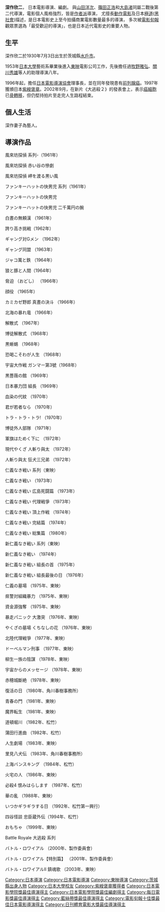 {{多個問題|
{{copyedit|time=2018-08-20T09:57:00+00:00}}
{{unreferenced|time=2018-08-20T09:57:00+00:00}}
{{prose|time=2018-01-09T07:24:45+00:00}}
}}
{{Japanese|japanese=深作 欣二|kana=ふかさく きんじ|romaji=Fukasaku Kinji}}

'''深作欣二'''{{BD|1930年|7月3日|2003年|1月12日|catIdx=Fukasaku Kinji}}，
日本電影導演、編劇。
與[[山田洋次|山田洋次]]、[[篠田正浩|篠田正浩]]和[[大島渚|大島渚]]同屬二戰後第二代導演，電影個人風格強烈，皆是[[作者派|作者派]]導演，
尤擅長[[動作電影|動作電影]]及日本[[極道|極道]]([[黑社會|黑社會]])描述，是日本電影史上至今拍攝商業電影數量最多的導演，
多次被[[電影旬報|電影旬報]]觀眾票選為「最受歡迎的導演」，也是日本近代電影史的重要人物。

== 生平 ==
深作欣二於1930年7月3日出生於茨城縣[[水戶市|水戶市]]。

1953年[[日本大學|日本大學]]藝術系畢業後進入[[東映|東映]]電影公司工作，先後擔任過[[牧野雅弘|牧野雅弘]]、[[關川秀雄|關川秀雄]]等人的助理導演八年。

1996年起，擔任[[日本電影導演協會|日本電影導演協會]]理事長，並在同年發現患有[[前列腺癌|前列腺癌]]。1997年獲頒日本[[紫綬褒章|紫綬褒章]]。2002年9月，在新片《大逃殺２》的發表會上，表示[[癌細胞|癌細胞]]已[[遠端轉移|骨轉移]]，但仍堅持拍片至走完人生路程結束。

== 個人生活 ==
深作妻子{{link-ja|中原早苗|中原早苗}}為藝人。

== 導演作品 ==
風來坊探偵 系列-（1961年） 

風來坊探偵 赤い谷の慘劇 

風來坊探偵 岬を渡る黒い風

ファンキーハットの快男児 系列（1961年）
 
ファンキーハットの快男児 

ファンキーハットの快男児 二千萬円の腕

白晝の無頼漢 （1961年） 

誇り高き挑戦（1962年） 

ギャング対Gメン （1962年） 

ギャング同盟 （1963年） 

ジャコ萬と鉄 （1964年） 

狼と豚と人間（1964年）

脅迫 （おどし） （1966年） 

顔役 （1965年） 

カミカゼ野郎 真晝の決斗 （1966年） 

北海の暴れ竜 （1966年） 

解散式 （1967年） 

博徒解散式 （1968年） 

黒蜥蜴 （1968年） 

恐喝こそわが人生 （1968年） 

宇宙大作戦  ガンマー第3號（1968年）
 
黒薔薇の館 （1969年） 

日本暴力団 組長 （1969年）

 
血染の代紋 （1970年） 

君が若者なら （1970年） 

トラ・トラ・トラ! （1970年） 

博徒外人部隊 （1971年） 

軍旗はためく下に （1972年） 

現代やくざ 人斬り與太 （1972年） 

人斬り與太 狂犬三兄弟 （1972年）

仁義なき戦い 系列（東映） 

仁義なき戦い （1973年） 

仁義なき戦い 広島死闘篇 （1973年） 

仁義なき戦い 代理戦爭 （1973年） 

仁義なき戦い 頂上作戦 （1974年） 

仁義なき戦い 完結篇 （1974年） 

仁義なき戦い 総集篇 （1980年）


新仁義なき戦い 系列（東映） 

新仁義なき戦い （1974年） 

新仁義なき戦い 組長の首 （1975年） 

新仁義なき戦い 組長最後の日 （1976年）


仁義の墓場 （1975年、東映）
 
県警対組織暴力 （1975年、東映） 

資金源強奪 （1975年、東映）

暴走パニック 大激突 （1976年、東映） 

やくざの墓場 くちなしの花 （1976年、東映） 

北陸代理戦爭 （1977年、東映） 

ドーベルマン刑事 （1977年、東映） 

柳生一族の陰謀 （1978年、東映）
 
宇宙からのメッセージ （1978年、東映）
 
赤穂城斷絶 （1978年、東映）


復活の日 （1980年、角川春樹事務所）
 
青春の門 （1981年、東映） 

魔界転生 （1981年、東映） 

道頓堀川 （1982年、松竹） 

蒲田行進曲 （1982年、松竹） 

人生劇場 （1983年、東映） 

里見八犬伝 （1983年、角川春樹事務所） 

上海バンスキング （1984年、松竹） 

火宅の人 （1986年、東映） 

必殺4   恨みはらします （1987年、松竹） 

華の亂 （1988年、東映）


いつかギラギラする日 （1992年、松竹第一興行）
 
四谷怪談  忠臣蔵外伝（1994年、松竹） 

おもちゃ （1999年、東映）


Battle Royale 大逃殺 系列

バトル・ロワイアル （2000年、製作委員會） 

バトル・ロワイアル【特別篇】 （2001年、製作委員會） 

バトル・ロワイアルII 鎮魂歌 （2003年、東映）


{{深作欣二監督作品}}
{{日本電影金像獎最佳導演}}
{{日本電影學院獎最佳編劇}}
{{每日電影獎最佳導演}}
{{藍絲帶獎最佳導演}}
{{電影旬報十佳獎最佳日本電影導演}}
{{日刊體育電影大獎導演獎}}

{{Authority control}}
{{DEFAULTSORT:Fukasaku Kinji}}
[[Category:日本導演|Category:日本導演]]
[[Category:日本電影導演|Category:日本電影導演]]
[[Category:東映導演|Category:東映導演]]
[[Category:茨城縣出身人物|Category:茨城縣出身人物]]
[[Category:日本大學校友|Category:日本大學校友]]
[[Category:紫綬褒章獲得者|Category:紫綬褒章獲得者]]
[[Category:日本電影學院獎最佳導演得主|Category:日本電影學院獎最佳導演得主]]
[[Category:日本電影學院獎最佳編劇得主|Category:日本電影學院獎最佳編劇得主]]
[[Category:每日電影獎最佳導演得主|Category:每日電影獎最佳導演得主]]
[[Category:藍絲帶獎最佳導演得主|Category:藍絲帶獎最佳導演得主]]
[[Category:電影旬報十佳獎最佳日本電影導演得主|Category:電影旬報十佳獎最佳日本電影導演得主]]
[[Category:日刊體育電影大獎最佳導演得主|Category:日刊體育電影大獎最佳導演得主]]